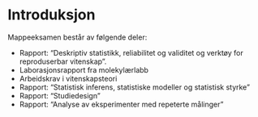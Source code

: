 # Introduksjon {.unnumbered}


Mappeeksamen består av følgende deler: 

- Rapport: "Deskriptiv statistikk, reliabilitet og validitet og verktøy for reproduserbar vitenskap".
- Laborasjonsrapport fra molekylærlabb
- Arbeidskrav i vitenskapsteori
- Rapport: "Statistisk inferens, statistiske modeller og statistisk styrke"
- Rapport: "Studiedesign"
- Rapport: "Analyse av eksperimenter med repeterte målinger"